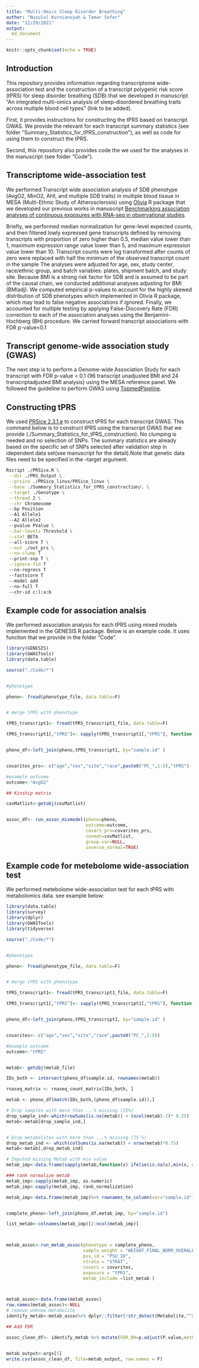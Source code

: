 ```yaml
---
title: "Multi-Omics Sleep Disorder Breathing"
author: "Nuzulul Kurniansyah & Tamar Sofer"
date: "12/29/2021"
output: 
  md_document
---
```



```r
knitr::opts_chunk$set(echo = TRUE)
```

## Introduction


This repository provides information regarding transcriptome wide-association test and the construction of a transcript polygenic risk score (tPRS) for sleep disorder breathing (SDB) that we developed in manuscript "An integrated multi-omics analysis of sleep-disordered breathing traits across multiple blood cell types" (link to be added).

First, it provides instructions for constructing the tPRS based on transcript GWAS. We provide the relevant for each transcript summary statistics (see folder “Summary_Statistics_for_tPRS_construction”), as well as code for using them to construct the tPRS.

Second, this repository also provides code the we used for the analyses in the manuscript (see folder “Code”).


## Transcriptome wide-association test

We performed Transcript wide association analysis of SDB phenotype (AvgO2, MinO2, AHI, and multiple SDB traits) in multiple blood tissue in MESA (Multi-Ethnic Study of Atherosclerosis) using [Olivia](https://github.com/nkurniansyah/Olivia "Olivia") R package that we developed our previous works in manuscript [Benchmarking association analyses of continuous exposures with RNA-seq in observational studies](https://academic.oup.com/bib/article-abstract/22/6/bbab194/6278609).

Briefly, we performed median normalization for gene-level expected counts, and then filtered lowly expressed gene transcripts defined by removing transcripts with proportion of zero higher than 0.5, median value lower than 1, maximum expression range value lower than 5, and maximum expression value lower than 10. Transcript counts were log transformed after counts of zero were replaced with half the minimum of the observed transcript count in the sample The analyses were adjusted for age, sex, study center, race/ethnic group, and batch variables: plates, shipment batch, and study site. Because BMI is a strong risk factor for SDB and is assumed to be part of the causal chain, we conducted additional analyses adjusting for BMI (BMIadj). We computed empirical p-values to account for the highly skewed distribution of SDB phenotypes which implemented in Olivia R package, which may lead to false negative associations if ignored. Finally, we accounted for multiple testing by applying False-Discovery Rate (FDR) correction to each of the association analyses using the Benjamini-Hochberg (BH) procedure.  We carried forward transcript associations with FDR p-value<0.1 



## Transcript genome-wide association study (GWAS)


The next step is to perform a Genome-wide Association Study for each transcript with FDR p-value < 0.1 (96 transcript unadjusted BMI and 24 transcriptadjusted BMI analysis) using the MESA reference panel. We followed the guideline to perform GWAS using [TopmedPipeline](https://github.com/UW-GAC/analysis_pipeline "TopmedPipeline").


## Constructing tPRS

We used [PRSice 2.3.1.e](https://www.prsice.info "PRSice 2.3.1.e") to construct tPRS for each transcript GWAS. This command below  is to construct tPRS using the transcript GWAS that we provide (./Summary_Statistics_for_tPRS_construction). No clumping is needed and no selection of SNPs. The summary statistics are already based on the specific set of SNPs selected after validation step in idependent data set(see manuscript for the detail).Note that genetic data files need to be specified in the –target argument.


```bash


Rscript ./PRSice.R \
 --dir ./PRS_Output \
 --prsice ./PRSice_linux/PRSice_linux \
 --base ./Summary_Statistics_for_tPRS_construction/. \
 --target ./Genotype \
 --thread 2 \
 --chr Chromosome 
 --bp Position 
 --A1 Allele1 
 --A2 Allele2 
 --pvalue PValue \
 --bar-levels Threshold \
 --stat BETA 
 --all-score T \
 --out ./out_prs \
 --no-clump T
 --print-snp T \
 --ignore-fid T 
 --no-regress T 
 --fastscore T 
 --model add 
 --no-full T 
 --chr-id c:l:a:b


```


## Example code for association analsis

We performed association analysis for each tPRS using mixed models implemented in the GENESIS R package. Below is an example code. It uses function that we provide in the folder "Code".

```r

library(GENESIS)
library(GWASTools)
library(data.table)

source("./Code/*")


#phenotype

pheno<- fread(phenotype_file, data.table=F)


# merge tPRS with phenotype

tPRS_transcript1<- fread(tPRS_transcript1_file, data.table=F)

tPRS_transcript1[,"tPRS"]<- sapply(tPRS_transcript1[,"tPRS"], function (x) (x-mean(x))/sd(x))


pheno_df<-left_join(pheno,tPRS_transcript1, by="sample.id" )


covarites_prs<- c("age","sex","site","race",paste0("PC_",1:5),"tPRS")

#example outcome
outcome<-"AvgO2"

## Kinship matrix

covMatlist<-getobj(covMatlist)


assoc_df<- run_assoc_mixmodel(pheno=pheno,
                              outcome=outcome,
                              covars_prs=covarites_prs, 
                              covmat=covMatlist,
                              group.var=NULL,
                              inverse_normal=TRUE)


```




## Example code for metebolome wide-association test

We performed  metebolome wide-association test for each tPRS with metabolomics data. see example below:



```r


library(data.table)
library(survey)
library(dplyr)
library(GWASTools)
library(tidyverse)

source("./Code/*")


#phenotype

pheno<- fread(phenotype_file, data.table=F)


# merge tPRS with phenotype

tPRS_transcript1<- fread(tPRS_transcript1_file, data.table=F)

tPRS_transcript1[,"tPRS"]<- sapply(tPRS_transcript1[,"tPRS"], function (x) (x-mean(x))/sd(x))


pheno_df<-left_join(pheno,tPRS_transcript1, by="sample.id" )


covarites<- c("age","sex","site","race",paste0("PC_",1:5))

#example outcome
outcome<-"tPRS"


metab<- getobj(metab_file)

IDs_both <- intersect(pheno_df$sample.id, rownames(metab))

rnaseq_matrix <- rnaseq_count_matrix[IDs_both, ] 

metab <- pheno_df[match(IDs_both,(pheno_df$sample.id)),]

# Drop samples with more than ...% missing (25%)
drop_sample_ind<-which(rowSums(is.na(metab)) < (ncol(metab)-2)* 0.25)
metab<-metab[drop_sample_ind,]


# Drop metabolites with more than ...% missing (75 %)
drop_metab_ind <- which(colSums(is.na(metab)) < nrow(metab)*0.75)
metab<-metab[,drop_metab_ind]

# Imputed missing Metab with min value
metab_imp<-data.frame(sapply(metab,function(x) ifelse(is.na(x),min(x, na.rm = TRUE),x)))

### rank normalize metab
metab_imp<-sapply(metab_imp, as.numeric)
metab_imp<-sapply(metab_imp, rank_normalization)

metab_imp<-data.frame(metab_imp)%>% rownames_to_column(var="sample.id")


complete_pheno<-left_join(pheno_df,metab_imp, by="sample.id")

list_metab<-colnames(metab_imp)[2:ncol(metab_imp)]



metab_assoc<-run_metab_assoc(phenotype = complete_pheno,
                             sample_weight = "WEIGHT_FINAL_NORM_OVERALL",
                             psu_id = "PSU_ID",
                             strata = "STRAT",
                             covars = covarites,
                             exposure = "tPRS",
                             metab_include =list_metab )



metab_assoc<-data.frame(metab_assoc)
row.names(metab_assoc)<-NULL
# remove unknow metabolite
identify_metab<-metab_assoc%>% dplyr::filter(!str_detect(Metabolite,"^X"))

## Add FDR

assoc_clean_df<- identify_metab %>% mutate(FDR_BH=p.adjust(P.value,method="BH"))


metab_output<-args[5]
write.csv(assoc_clean_df, file=metab_output, row.names = F)

```




